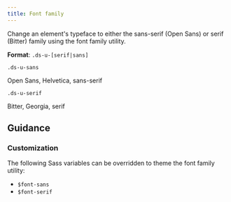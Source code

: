 ```yaml
---
title: Font family
---
```


Change an element's typeface to either the sans-serif (Open Sans) or serif (Bitter) family using the font family utility.

**Format**: `.ds-u-[serif|sans]`

<EmbeddedExample>
    <section class="example-list">
        <article>
            <code class="ds-u-margin-bottom--1">.ds-u-sans</code>
            <p class="ds-u-sans ds-title">Open Sans, Helvetica, sans-serif</p>
        </article>
        <article>
            <code class="ds-u-margin-bottom--1">.ds-u-serif</code>
            <p class="ds-u-serif ds-title">Bitter, Georgia, serif</p>
        </article>
    </section>
</EmbeddedExample>

## Guidance

### Customization

The following Sass variables can be overridden to theme the font family utility:

- `$font-sans`
- `$font-serif`

